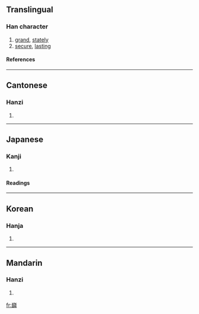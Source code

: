 {{see|岿}}

==Translingual==
===Han character===
{{Han char|rn=46|rad=山|as=17|sn=20|four=2212<sub>7</sub>|canj=山竹一月 (UHMB)}}
# [[grand]], [[stately]]
# [[secure]], [[lasting]]
====References====
{{Han ref|kx=0322.280|dkj=08622|dj=0622.400|hdz=10807.090|uh=5DCB|ud=24011|bh=F5C9|bd=62921}}
----
==Cantonese==
===Hanzi===
{{yue-hanzi|jyut=|y=kwai1}}
# {{defn|Cantonese}}
----
==Japanese==
===Kanji===
{{ja-kanji|grade=|rs=山17}}
# {{defn|Japanese}} 
====Readings====
{{ja-readings|on=[[き]] (ki), [[ぎ]] (gi)|kun=[[つらなる]] (tsuranaru)}}
----
==Korean==
===Hanja===
{{ko-hanja|hangeul=[[규]]|rv=gyu|mr=kyu}}
# {{defn|Korean}}
----
==Mandarin==
===Hanzi===
{{cmn-hanzi|sim=岿|pin=[[kuī]] (kui1)|wg=k'uei<sup>1</sup>}}
# {{defn|Mandarin}}

[[fr:巋]]